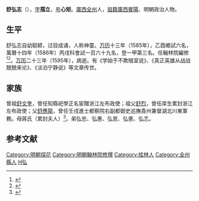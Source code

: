 {{明清人物信息框
| 姓名 = 舒弘志
| 原名 =
| 圖片名稱= 
| 圖片大小 =
| 圖片說明 = 
| 最高職務 =翰林院编修
| 國家 = 大明 
| 爵位 =
| 籍貫 = 廣西桂林府全州
| 族裔 = 
| 旗籍 = 
| 字號 = 
| 諡號 =
| 出生日期 = 隆慶二年（1568年）正月二十九日
| 出生地點 =
| 逝世日期 = 萬曆二十三年（1595年）
| 逝世地點 =
| 墓葬 =
| 配偶 = 娶蒋氏
| 親屬 = 
| 出身 =
* 萬曆十三年乙酉科舉人
* 萬曆十四年丙戌科進士
| 經歷 =
| 著作 =  
}}
'''舒弘志'''（{{bd|1568年||1595年||catIdx=S舒}}），[[表字|字]]'''孺立'''，[[号|号]]'''心矩'''。[[廣西|廣西]][[全州|全州]]人，[[祖籍|祖籍]][[廣西|廣西]][[賓陽|賓陽]]、明朝政治人物。

== 生平 ==
舒弘志自幼聪颖，过目成诵，人称神童。[[万历|万历]]十三年（1585年），乙酉鄉試六名，萬曆十四年（1586年）丙戌科會試一百六十九名，登一甲第三名。任翰林院編修<ref>{{Cite book|title=《皇明贡举考》卷五|last=（明）[[张朝瑞|张朝瑞]]|first=|publisher=《续修四库全书》史部第828册|year=|isbn=|location=|pages=}}</ref><ref>{{Cite book|title=贡举志五种 上|last=鲁小俊，江俊伟著|first=|publisher=武汉：武汉大学出版社|year=2009|isbn=978-7-307-07043-1|location=|pages=}}</ref>。[[万历|万历]]二十三年（1595年），病逝。有《学始于不欺暗室说》、《真正英雄从战战兢兢来论》、《淡泊宁静说》等文章传世。

== 家族 ==
曾祖[[舒文奎|舒文奎]]，曾任知縣祀學正名宦贈浙江左布政使；祖父[[舒烈|舒烈]]，曾任庠生累封浙江左布政使；父[[舒應龍|舒應龍]]，曾任壬戌進士都察院右副都御史巡撫貴州兼督湖北川東軍務。母蔣氏（累封夫人）<ref>{{Cite book|title=天一阁藏明代科举录选刊 登科录 点校本|last=龚延明主编|first=|publisher=宁波出版社|year=2016|isbn=978-7-5526-2320-8|location=宁波|pages=|quote=《天一閣藏明代科舉錄選刊.登科錄》之《萬曆丙戌科進士同年總綠》}}</ref>。弟弘忠、弘惠、弘恩、弘悳、弘忎。

==参考文献==
{{reflist}}

{{萬曆十四年丙戌科殿試金榜}}

{{DEFAULTSORT:Shu舒}}
[[Category:明朝探花|Category:明朝探花]]
[[Category:明朝翰林院修撰|Category:明朝翰林院修撰]]
[[Category:桂林人|Category:桂林人]]
[[Category:全州縣人|Category:全州縣人]]
[[Category:舒姓|H弘]]